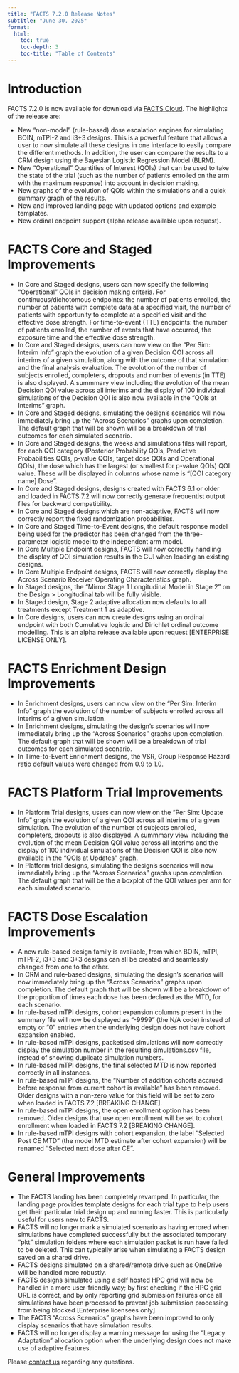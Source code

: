 ```yaml
---
title: "FACTS 7.2.0 Release Notes"
subtitle: "June 30, 2025"
format:
  html:
    toc: true
    toc-depth: 3
    toc-title: "Table of Contents"
---
```


# Introduction

FACTS 7.2.0 is now available for download via [FACTS Cloud](https://factscloud-live.azurewebsites.net/). The highlights of the release are:

- New "non-model" (rule-based) dose escalation engines for simulating BOIN, mTPI-2 and i3+3 designs. This is a powerful feature that allows a user to now simulate all these designs in one interface to easily compare the different methods. In addition, the user can compare the results to a CRM design using the Bayesian Logistic Regression Model (BLRM).
- New "Operational" Quantities of Interest (QOIs) that can be used to take the state of the trial (such as the number of patients enrolled on the arm with the maximum response) into account in decision making.
- New graphs of the evolution of QOIs within the simulations and a quick summary graph of the results.
- New and improved landing page with updated options and example templates.
- New ordinal endpoint support (alpha release available upon request).

# FACTS Core and Staged Improvements

- In Core and Staged designs, users can now specify the following "Operational" QOIs in decision making criteria. For continuous/dichotomous endpoints: the number of patients enrolled, the number of patients with complete data at a specified visit, the number of patients with opportunity to complete at a specified visit and the effective dose strength. For time-to-event (TTE) endpoints: the number of patients enrolled, the number of events that have occurred, the exposure time and the effective dose strength.     
- In Core and Staged designs, users can now view on the "Per Sim: Interim Info" graph the evolution of a given Decision QOI across all interims of a given simulation, along with the outcome of that simulation and the final analysis evaluation. The evolution of the number of subjects enrolled, completers, dropouts and number of events (in TTE) is also displayed. A summmary view including the evolution of the mean Decision QOI value across all interims and the display of 100 individual simulations of the Decision QOI is also now available in the "QOIs at Interims" graph.  
- In Core and Staged designs, simulating the design's scenarios will now immediately bring up the "Across Scenarios" graphs upon completion. The default graph that will be shown will be a breakdown of trial outcomes for each simulated scenario.
- In Core and Staged designs, the weeks and simulations files will report, for each QOI category (Posterior Probability QOIs, Predictive Probabilities QOIs, p-value QOIs, target dose QOIs and Operational QOIs), the dose which has the largest (or smallest for p-value QOIs) QOI value. These will be displayed in columns whose name is "[QOI category name] Dose".
- In Core and Staged designs, designs created with FACTS 6.1 or older and loaded in FACTS 7.2 will now correctly generate frequentist output files for backward compatibility.
- In Core and Staged designs which are non-adaptive, FACTS will now correctly report the fixed randomization probabilities.
- In Core and Staged Time-to-Event designs, the default response model being used for the predictor has been changed from the three-parameter logistic model to the independent arm model.
- In Core Multiple Endpoint designs, FACTS will now correctly handling the display of QOI simulation results in the GUI when loading an existing designs.
- In Core Multiple Endpoint designs, FACTS will now correctly display the Across Scenario Receiver Operating Characteristics graph.
-	In Staged designs, the "Mirror Stage 1 Longitudinal Model in Stage 2" on the Design > Longitudinal tab will be fully visible.
- In Staged design, Stage 2 adaptive allocation now defaults to all treatments except Treatment 1 as adaptive.
- In Core designs, users can now create designs using an ordinal endpoint with both Cumulative logistic and Dirichlet ordinal outcome modelling. This is an alpha release available upon request [ENTERPRISE LICENSE ONLY].

# FACTS Enrichment Design Improvements

- In Enrichment designs, users can now view on the "Per Sim: Interim Info" graph the evolution of the number of subjects enrolled across all interims of a given simulation.
- In Enrichment designs, simulating the design's scenarios will now immediately bring up the "Across Scenarios" graphs upon completion. The default graph that will be shown will be a breakdown of trial outcomes for each simulated scenario.
- In Time-to-Event Enrichment designs, the VSR, Group Response Hazard ratio default values were changed from 0.9 to 1.0.

# FACTS Platform Trial Improvements
- In Platform Trial designs, users can now view on the "Per Sim: Update Info" graph the evolution of a given QOI across all interims of a given simulation. The evolution of the number of subjects enrolled, completers, dropouts is also displayed. A summmary view including the evolution of the mean Decision QOI value across all interims and the display of 100 individual simulations of the Decision QOI is also now available in the "QOIs at Updates" graph.  
- In Platform trial designs, simulating the design's scenarios will now immediately bring up the "Across Scenarios" graphs upon completion. The default graph that will be the a boxplot of the QOI values per arm for each simulated scenario.

# FACTS Dose Escalation Improvements

- A new rule-based design family is available, from which BOIN, mTPI, mTPI-2, i3+3 and 3+3 designs can all be created and seamlessly changed from one to the other. 
- In CRM and rule-based designs, simulating the design's scenarios will now immediately bring up the "Across Scenarios" graphs upon completion. The default graph that will be shown will be a breakdown of the proportion of times each dose has been declared as the MTD, for each scenario.
- In rule-based mTPI designs, cohort expansion columns present in the summary file will now be displayed as "-9999" (the N/A code) instead of empty or "0" entries when the underlying design does not have cohort expansion enabled.
- In rule-based mTPI designs, packetised simulations will now correctly display the simulation number in the resulting simulations.csv file, instead of showing duplicate simulation numbers. 
- In rule-based mTPI designs, the final selected MTD is now reported correctly in all instances.
- In rule-based mTPI designs, the "Number of addition cohorts accrued before response from current cohort is available" has been removed. Older designs with a non-zero value for this field will be set to zero when loaded in FACTS 7.2 [BREAKING CHANGE].
- In rule-based mTPI designs, the open enrollment option has been removed. Older designs that use open enrollment will be set to cohort enrollment when loaded in FACTS 7.2 [BREAKING CHANGE].
- In rule-based mTPI designs with cohort expansion, the label "Selected Post CE MTD" (the model MTD estimate after cohort expansion) will be renamed "Selected next dose after CE". 

# General Improvements

- The FACTS landing has been completely revamped. In particular, the landing page provides template designs for each trial type to help users get their particular trial design up and running faster. This is particularly useful for users new to FACTS.
- FACTS will no longer mark a simulated scenario as having errored when simulations have completed successfully but the associated temporary "pkt" simulation folders where each simulation packet is run have failed to be deleted. This can typically arise when simulating a FACTS design saved on a shared drive.
- FACTS designs simulated on a shared/remote drive such as OneDrive will be handled more robustly.
-	FACTS designs simulated using a self hosted HPC grid will now be handled in a more user-friendly way; by first checking if the HPC grid URL is correct, and by only reporting grid submission failures once all simulations have been processed to prevent job submission processing from being blocked [Enterprise licensees only].
- The FACTS "Across Scenarios" graphs have been improved to only display scenarios that have simulation results.
- FACTS will no longer display a warning message for using the "Legacy Adaptation" allocation option when the underlying design does not make use of adaptive features.

Please [contact us](../../../contact/index.qmd) regarding any questions.

